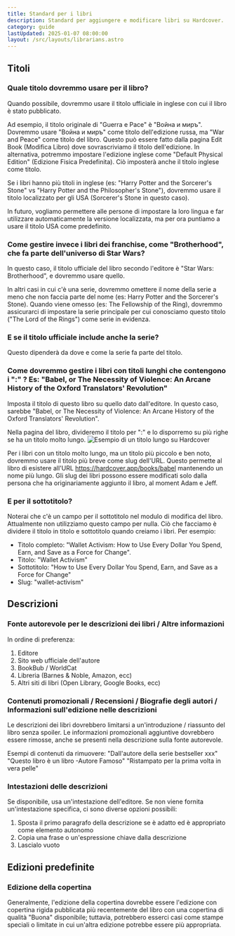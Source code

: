 ```yaml
---
title: Standard per i libri
description: Standard per aggiungere e modificare libri su Hardcover.
category: guide
lastUpdated: 2025-01-07 08:00:00
layout: /src/layouts/librarians.astro
---
```



## Titoli
### Quale titolo dovremmo usare per il libro?
Quando possibile, dovremmo usare il titolo ufficiale in inglese con cui il libro è stato pubblicato.

Ad esempio, il titolo originale di "Guerra e Pace" è "Война и миръ". Dovremmo usare "Война и миръ" come titolo dell'edizione russa, ma "War and Peace" come titolo del libro. Questo può essere fatto dalla pagina Edit Book (Modifica Libro) dove sovrascriviamo il titolo dell'edizione. In alternativa, potremmo impostare l'edizione inglese come "Default Physical Edition" (Edizione Fisica Predefinita). Ciò imposterà anche il titolo inglese come titolo.

Se i libri hanno più titoli in inglese (es: "Harry Potter and the Sorcerer's Stone" vs "Harry Potter and the Philosopher's Stone"), dovremmo usare il titolo localizzato per gli USA (Sorcerer's Stone in questo caso).

In futuro, vogliamo permettere alle persone di impostare la loro lingua e far utilizzare automaticamente la versione localizzata, ma per ora puntiamo a usare il titolo USA come predefinito.

### Come gestire invece i libri dei franchise, come "Brotherhood", che fa parte dell'universo di Star Wars?
In questo caso, il titolo ufficiale del libro secondo l'editore è "Star Wars: Brotherhood", e dovremmo usare quello.

In altri casi in cui c'è una serie, dovremmo omettere il nome della serie a meno che non faccia parte del nome (es: Harry Potter and the Sorcerer's Stone). Quando viene omesso (es: The Fellowship of the Ring), dovremmo assicurarci di impostare la serie principale per cui conosciamo questo titolo ("The Lord of the Rings") come serie in evidenza.

### E se il titolo ufficiale include anche la serie?
Questo dipenderà da dove e come la serie fa parte del titolo.

### Come dovremmo gestire i libri con titoli lunghi che contengono i ":" ? Es: "Babel, or The Necessity of Violence: An Arcane History of the Oxford Translators' Revolution"
Imposta il titolo di questo libro su quello dato dall'editore. In questo caso, sarebbe "Babel, or The Necessity of Violence: An Arcane History of the Oxford Translators' Revolution".

Nella pagina del libro, divideremo il titolo per ":" e lo disporremo su più righe se ha un titolo molto lungo.
<img src="/images/librarians/long-title-example.png" alt="Esempio di un titolo lungo su Hardcover" />

Per i libri con un titolo molto lungo, ma un titolo più piccolo e ben noto, dovremmo usare il titolo più breve come slug dell'URL. Questo permette al libro di esistere all'URL https://hardcover.app/books/babel mantenendo un nome più lungo. Gli slug dei libri possono essere modificati solo dalla persona che ha originariamente aggiunto il libro, al moment Adam e Jeff.

### E per il sottotitolo?
Noterai che c'è un campo per il sottotitolo nel modulo di modifica del libro. Attualmente non utilizziamo questo campo per nulla. Ciò che facciamo è dividere il titolo in titolo e sottotitolo quando creiamo i libri. Per esempio:

- Titolo completo: "Wallet Activism: How to Use Every Dollar You Spend, Earn, and Save as a Force for Change".
- Titolo: "Wallet Activism"
- Sottotitolo: "How to Use Every Dollar You Spend, Earn, and Save as a Force for Change"
- Slug: "wallet-activism"

## Descrizioni
### Fonte autorevole per le descrizioni dei libri / Altre informazioni
In ordine di preferenza:

1. Editore
2. Sito web ufficiale dell'autore
3. BookBub / WorldCat
4. Libreria (Barnes & Noble, Amazon, ecc)
5. Altri siti di libri (Open Library, Google Books, ecc)

### Contenuti promozionali / Recensioni / Biografie degli autori / Informazioni sull'edizione nelle descrizioni
Le descrizioni dei libri dovrebbero limitarsi a un'introduzione / riassunto del libro senza spoiler. Le informazioni promozionali aggiuntive dovrebbero essere rimosse, anche se presenti nella descrizione sulla fonte autorevole.

Esempi di contenuti da rimuovere:
    "Dall'autore della serie bestseller xxx"
    "Questo libro è un libro -Autore Famoso"
    "Ristampato per la prima volta in vera pelle"

### Intestazioni delle descrizioni
Se disponibile, usa un'intestazione dell'editore.
Se non viene fornita un'intestazione specifica, ci sono diverse opzioni possibili:

1. Sposta il primo paragrafo della descrizione se è adatto ed è appropriato come elemento autonomo
2. Copia una frase o un'espressione chiave dalla descrizione
3. Lascialo vuoto

## Edizioni predefinite
### Edizione della copertina
Generalmente, l'edizione della copertina dovrebbe essere l'edizione con copertina rigida pubblicata più recentemente del libro con una copertina di qualità "Buona" disponibile; tuttavia, potrebbero esserci casi come stampe speciali o limitate in cui un'altra edizione potrebbe essere più appropriata.